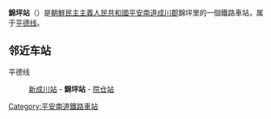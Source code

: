 {{朝鮮半島車站資訊
|公司色 = blue
|文字色 = 
|站名 = 錦坪站
|圖片 = 
|pxl = 
|圖片說明 =
|前一站 = [[新成川站|新成川]]
|前一站距離 = 7.4
|後一站距離 = 5.7
|後一站 = [[院仓站|院仓]]
|所屬路線 = [[平德线|平德线]]
|距離 = 101.9
|起點站 = [[平壤站|平壤]]
|諺文 = 금평역
|朝鮮漢字 = 錦坪驛
|文觀部式 = Geumpyeong-yeok
|馬-賴式 = Kŭmp'yŏng-yŏk
|副站名 = 
|車站編號 = 
|停站路線數 = 
|所屬公司 = [[朝鮮民主主義人民共和國鐵道省|朝鮮民主主義人民共和國鐵道省]]
|所在地 =[[平安南道|平安南道]][[成川郡|成川郡]]錦坪里
|車站構造 = 地面车站
|月台配置 = 
|啟用年月日 =
|廢站年月日 = 
|上下車人次 = 
|統計年度 = 
|轉車 = 
|備註 = 
|全寬備註 = 
}}

'''錦坪站'''（{{lang-ko|금평역}}）是[[朝鮮民主主義人民共和國|朝鮮民主主義人民共和國]][[平安南道|平安南道]][[成川郡|成川郡]]錦坪里的一個鐵路車站，属于[[平德线|平德线]]。

==邻近车站==
平德线
:[[新成川站|新成川站]] - '''錦坪站''' - [[院仓站|院仓站]]

{{朝鲜铁路小作品}}

{{平德线}}

[[Category:平安南道鐵路車站|Category:平安南道鐵路車站]]